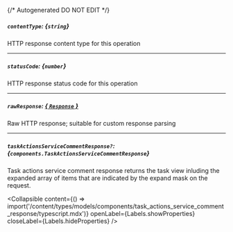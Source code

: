 {/* Autogenerated DO NOT EDIT  */}

##### `contentType`: *{`string`}*
HTTP response content type for this operation

---
##### `statusCode`: *{`number`}*
HTTP response status code for this operation

---
##### `rawResponse`: [*{ `Response` }*](https://developer.mozilla.org/en-US/docs/Web/API/Response)
Raw HTTP response; suitable for custom response parsing

---
##### `taskActionsServiceCommentResponse?`: *{`components.TaskActionsServiceCommentResponse`}*
Task actions service comment response returns the task view inluding the expanded array of items that are indicated by the expand mask on the request.

<Collapsible content={() => import('/content/types/models/components/task_actions_service_comment_response/typescript.mdx')} openLabel={Labels.showProperties} closeLabel={Labels.hideProperties} />




